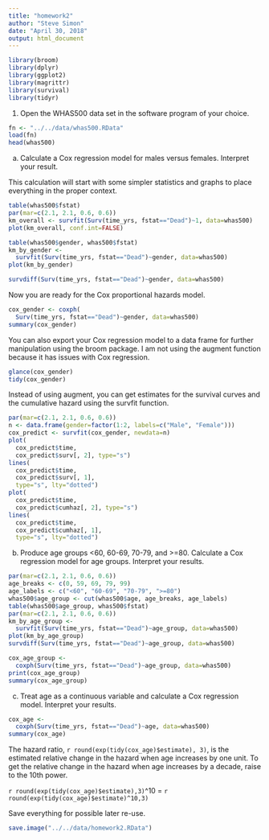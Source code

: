 ```yaml
---
title: "homework2"
author: "Steve Simon"
date: "April 30, 2018"
output: html_document
---
```


```r
library(broom)
library(dplyr)
library(ggplot2)
library(magrittr)
library(survival)
library(tidyr)
```

1. Open the WHAS500 data set in the software program of 
your choice.

```r
fn <- "../../data/whas500.RData" 
load(fn)
head(whas500)
```

a. Calculate a Cox regression model for males versus females.
Interpret your result.

This calculation will start with some simpler statistics and graphs to place everything in the proper context.

```r
table(whas500$fstat)
par(mar=c(2.1, 2.1, 0.6, 0.6))
km_overall <- survfit(Surv(time_yrs, fstat=="Dead")~1, data=whas500)
plot(km_overall, conf.int=FALSE)

table(whas500$gender, whas500$fstat)
km_by_gender <- 
  survfit(Surv(time_yrs, fstat=="Dead")~gender, data=whas500)
plot(km_by_gender)

survdiff(Surv(time_yrs, fstat=="Dead")~gender, data=whas500)
```

Now you are ready for the Cox proportional hazards model.

```r
cox_gender <- coxph(
  Surv(time_yrs, fstat=="Dead")~gender, data=whas500)
summary(cox_gender)
```

You can also export your Cox regression model to a data frame for further manipulation using the broom package. I am not using the augment function because it has issues with Cox regression.

```r
glance(cox_gender)
tidy(cox_gender)
```

Instead of using augment, you can get estimates for the survival curves and the cumulative hazard using the survfit function.

```r
par(mar=c(2.1, 2.1, 0.6, 0.6))
n <- data.frame(gender=factor(1:2, labels=c("Male", "Female")))
cox_predict <- survfit(cox_gender, newdata=n)
plot(
  cox_predict$time,
  cox_predict$surv[, 2], type="s")
lines(
  cox_predict$time, 
  cox_predict$surv[, 1], 
  type="s", lty="dotted")
plot(
  cox_predict$time,
  cox_predict$cumhaz[, 2], type="s")
lines(
  cox_predict$time, 
  cox_predict$cumhaz[, 1], 
  type="s", lty="dotted")
```

b. Produce age groups <60, 60-69, 70-79, and >=80. 
Calculate a Cox regression model for age groups. Interpret
your results.

```r
par(mar=c(2.1, 2.1, 0.6, 0.6))
age_breaks <- c(0, 59, 69, 79, 99)
age_labels <- c("<60", "60-69", "70-79", ">=80")
whas500$age_group <- cut(whas500$age, age_breaks, age_labels)
table(whas500$age_group, whas500$fstat)
par(mar=c(2.1, 2.1, 0.6, 0.6))
km_by_age_group <- 
  survfit(Surv(time_yrs, fstat=="Dead")~age_group, data=whas500)
plot(km_by_age_group)
survdiff(Surv(time_yrs, fstat=="Dead")~age_group, data=whas500)

cox_age_group <- 
  coxph(Surv(time_yrs, fstat=="Dead")~age_group, data=whas500)
print(cox_age_group)
summary(cox_age_group)
```

c. Treat age as a continuous variable and calculate a Cox
regression model. Interpret your results.

```r
cox_age <- 
  coxph(Surv(time_yrs, fstat=="Dead")~age, data=whas500)
summary(cox_age)
```

The hazard ratio, `r round(exp(tidy(cox_age)$estimate), 3)`, is the estimated relative change in the hazard when age increases by one unit. To get the relative change in the hazard when age increases by a decade, raise to the 10th power.

`r round(exp(tidy(cox_age)$estimate),3)`^10 = 
`r round(exp(tidy(cox_age)$estimate)^10,3)` 

Save everything for possible later re-use.

```r
save.image("../../data/homework2.RData")
```